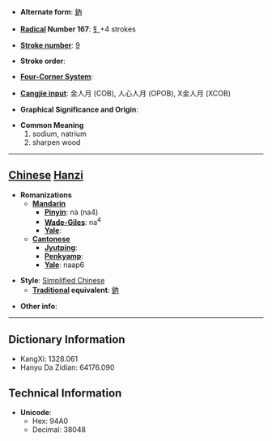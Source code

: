 * '''Alternate form''': [[鈉]]

* '''[[Wiktionary:Chinese radical index| Radical]] Number 167''': [[Wiktionary:Chinese radical index 钅|钅]]+4 strokes

* '''[[Wiktionary:Chinese total strokes index|Stroke number]]''': [[Wiktionary:Chinese total strokes index 9|9]]

* '''Stroke order''': 

* '''[[Wiktionary:Chinese four corner index|Four-Corner System]]''': 

* '''[[Wiktionary:Chinese Cangjie index|Cangjie input]]''': 金人月 (COB), 人心人月 (OPOB), X金人月 (XCOB)

* '''Graphical Significance and Origin''': 

* '''Common Meaning'''
*#sodium, natrium
*# sharpen wood


----

== [[Chinese]] [[Hanzi]] ==

* '''Romanizations'''
** '''[[Mandarin]]'''
*** '''[[Pinyin]]''': nà (na4)
*** '''[[Wade-Giles]]''': na<sup>4</sup>
*** '''[[Yale]]''': 
** '''[[Cantonese]]'''
*** '''[[Jyutping]]''':
*** '''[[Penkyamp]]''': 
*** '''[[Yale]]''': naap6

* '''Style''': [[Simplified Chinese]] 
** '''[[Traditional Chinese|Traditional]] equivalent''': [[鈉]]

* '''Other info''': 

----

== Dictionary Information ==

* KangXi: 1328.061
* Hanyu Da Zidian: 64176.090

== Technical Information ==

* '''Unicode''':
** Hex: 94A0
** Decimal: 38048